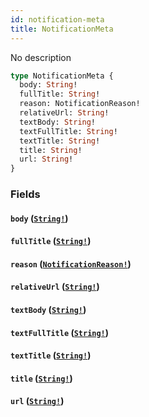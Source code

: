 ```yaml
---
id: notification-meta
title: NotificationMeta
---
```


No description

```graphql
type NotificationMeta {
  body: String!
  fullTitle: String!
  reason: NotificationReason!
  relativeUrl: String!
  textBody: String!
  textFullTitle: String!
  textTitle: String!
  title: String!
  url: String!
}
```

### Fields

#### `body` ([`String!`](/docs/graphql/scalars/string))

#### `fullTitle` ([`String!`](/docs/graphql/scalars/string))

#### `reason` ([`NotificationReason!`](/docs/graphql/enums/notification-reason))

#### `relativeUrl` ([`String!`](/docs/graphql/scalars/string))

#### `textBody` ([`String!`](/docs/graphql/scalars/string))

#### `textFullTitle` ([`String!`](/docs/graphql/scalars/string))

#### `textTitle` ([`String!`](/docs/graphql/scalars/string))

#### `title` ([`String!`](/docs/graphql/scalars/string))

#### `url` ([`String!`](/docs/graphql/scalars/string))
